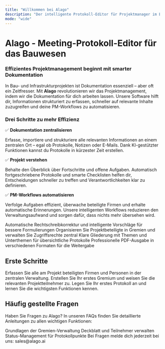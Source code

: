 ```yaml
---
title: "Willkommen bei Alago"
description: "Der intelligente Protokoll-Editor für Projektmanager im Bauwesen"
mode: "wide"
---
```


# Alago - Meeting-Protokoll-Editor für das Bauwesen

### **Effizientes Projektmanagement beginnt mit smarter Dokumentation**

In Bau- und Infrastrukturprojekten ist Dokumentation essenziell – aber oft ein Zeitfresser. Mit **Alago** revolutionieren wir das Projektmanagement, indem wir die Dokumentation für dich arbeiten lassen. Unsere Software hilft dir, Informationen strukturiert zu erfassen, schneller auf relevante Inhalte zuzugreifen und deine PM-Workflows zu automatisieren.

### **Drei Schritte zu mehr Effizienz**

✅ **Dokumentation zentralisieren**

Erfasse, importiere und strukturiere alle relevanten Informationen an einem zentralen Ort – egal ob Protokolle, Notizen oder E-Mails. Dank KI-gestützter Funktionen kannst du Protokolle in kürzester Zeit erstellen.

✅ **Projekt verstehen**

Behalte den Überblick über Fortschritte und offene Aufgaben. Automatisch fortgeschriebene Protokolle und smarte Checklisten helfen dir, Entscheidungen schneller zu treffen und Verantwortlichkeiten klar zu definieren.

✅ **PM-Workflows automatisieren**

Verfolge Aufgaben effizient, überwache beteiligte Firmen und erhalte automatische Erinnerungen. Unsere intelligenten Workflows reduzieren den Verwaltungsaufwand und sorgen dafür, dass nichts mehr übersehen wird.

<CardGroup cols={2}>
  <Card
    title="Intelligente Protokollierung"
    icon="wand-magic-sparkles"
    href="/faq/zauberstab"
  >
    Automatische Rechtschreibkorrektur und intelligente Vorschläge für bessere Formulierungen
  </Card>
  <Card
    title="Gremien-Management"
    icon="users"
    href="/faq/gremium"
  >
    Organisieren Sie Projektbeteiligte in Gremien und verwalten Sie Zugriffsrechte zentral
  </Card>
  <Card
    title="Strukturierte Themen"
    icon="list"
    href="/faq/gliederungsleiste"
  >
    Klare Gliederung mit Themen und Unterthemen für übersichtliche Protokolle
  </Card>
  <Card
    title="PDF-Export"
    icon="file-pdf"
    href="/faq/pdf-export"
  >
    Professionelle PDF-Ausgabe in verschiedenen Formaten für die Weitergabe
  </Card>
</CardGroup>

## Erste Schritte

<Steps>
  <Step title="Projektbeteiligte anlegen">
    Erfassen Sie alle am Projekt beteiligten Firmen und Personen in der zentralen Verwaltung.
    <Card title="→ Zur Anleitung" href="/faq/projektbeteiligte" />
  </Step>
  <Step title="Gremium einrichten">
    Erstellen Sie Ihr erstes Gremium und weisen Sie die relevanten Projektteilnehmer zu.
    <Card title="→ Zur Anleitung" href="/faq/gremium-anlegen" />
  </Step>
  <Step title="Erstes Protokoll erstellen">
    Legen Sie Ihr erstes Protokoll an und lernen Sie die wichtigsten Funktionen kennen.
    <Card title="→ Zur Anleitung" href="/faq/protokoll-anlegen" />
  </Step>
</Steps>

## Häufig gestellte Fragen

Haben Sie Fragen zu Alago? In unseren FAQs finden Sie detaillierte Anleitungen zu allen wichtigen Funktionen:

<CardGroup cols={3}>
  <Card title="Was ist ein Gremium?" icon="question" href="/faq/gremium">
    Grundlagen der Gremien-Verwaltung
  </Card>
  <Card title="Protokollkopf erstellen" icon="file-text" href="/faq/protokollkopf">
    Deckblatt und Teilnehmer verwalten
  </Card>
  <Card title="Punkte schließen" icon="check-circle" href="/faq/punkt-schliessen">
    Status-Management für Protokollpunkte
  </Card>
</CardGroup>

<Note>
Bei Fragen melde dich jederzeit bei uns: sales@alago.ai
</Note>